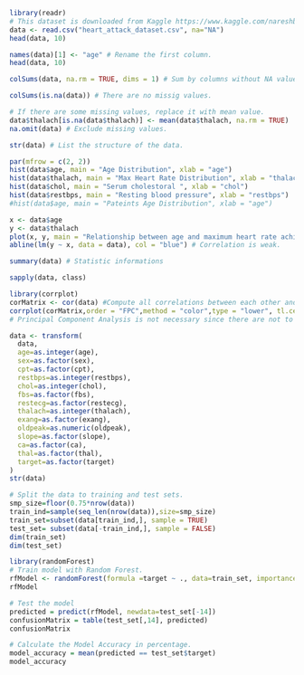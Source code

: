 ```r
library(readr)
# This dataset is downloaded from Kaggle https://www.kaggle.com/nareshbhat/health-care-data-set-on-heart-attack-possibility and it will be used for heart attack prediction."
data <- read.csv("heart_attack_dataset.csv", na="NA")
head(data, 10)
```


```r
names(data)[1] <- "age" # Rename the first column.
head(data, 10)
```

```r
colSums(data, na.rm = TRUE, dims = 1) # Sum by columns without NA values.
```
```r
colSums(is.na(data)) # There are no missig values.
```
```r
# If there are some missing values, replace it with mean value.
data$thalach[is.na(data$thalach)] <- mean(data$thalach, na.rm = TRUE)
na.omit(data) # Exclude missing values.
```


```r
str(data) # List the structure of the data.
```

```r
par(mfrow = c(2, 2)) 
hist(data$age, main = "Age Distribution", xlab = "age")
hist(data$thalach, main = "Max Heart Rate Distribution", xlab = "thalach")
hist(data$chol, main = "Serum cholestoral ", xlab = "chol")
hist(data$restbps, main = "Resting blood pressure", xlab = "restbps")
#hist(data$age, main = "Pateints Age Distribution", xlab = "age")
```

```r
x <- data$age
y <- data$thalach 
plot(x, y, main = "Relationship between age and maximum heart rate achieved", xlab = "age", ylab = "Max heart rate achieved", pch = 15, frame = FALSE)
abline(lm(y ~ x, data = data), col = "blue") # Correlation is weak.

```


```r
summary(data) # Statistic informations
```
```r
sapply(data, class)
```
```r
library(corrplot)
corMatrix <- cor(data) #Compute all correlations between each other and form correlation matrix.
corrplot(corMatrix,order = "FPC",method = "color",type = "lower", tl.cex = 0.6, tl.col = "black")
# Principal Component Analysis is not necessary since there are not to much strong correlations between features and target values.
```


```r
data <- transform(
  data,
  age=as.integer(age),
  sex=as.factor(sex),
  cpt=as.factor(cpt),
  restbps=as.integer(restbps),
  chol=as.integer(chol),
  fbs=as.factor(fbs),
  restecg=as.factor(restecg),
  thalach=as.integer(thalach),
  exang=as.factor(exang),
  oldpeak=as.numeric(oldpeak),
  slope=as.factor(slope),
  ca=as.factor(ca),
  thal=as.factor(thal),
  target=as.factor(target)
)
str(data)
```

```r
# Split the data to training and test sets.
smp_size=floor(0.75*nrow(data))
train_ind=sample(seq_len(nrow(data)),size=smp_size)
train_set=subset(data[train_ind,], sample = TRUE)
test_set= subset(data[-train_ind,], sample = FALSE)
dim(train_set)
dim(test_set)
```
```r
library(randomForest)
# Train model with Random Forest.
rfModel <- randomForest(formula =target ~ ., data=train_set, importance=TRUE)
rfModel
```

```r
# Test the model
predicted = predict(rfModel, newdata=test_set[-14])
confusionMatrix = table(test_set[,14], predicted)
confusionMatrix
```

```r
# Calculate the Model Accuracy in percentage.
model_accuracy = mean(predicted == test_set$target)
model_accuracy
```

